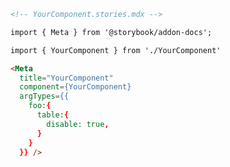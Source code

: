 ```md
<!-- YourComponent.stories.mdx -->

import { Meta } from '@storybook/addon-docs';

import { YourComponent } from './YourComponent'

<Meta 
  title="YourComponent"
  component={YourComponent} 
  argTypes={{
    foo:{
      table:{
        disable: true,
      }
    }
  }} />
```